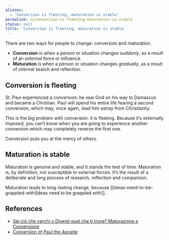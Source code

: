 ```yaml
---
aliases:
  - 'Conversion is fleeting, maturation is stable'
permalink: n/conversion-is-fleeting-maturation-is-stable
status: null
title: 'Conversion is fleeting, maturation is stable'
---
```

There are two ways for people to change: conversion and maturation.

- **Conversion** is when a person or situation changes _suddenly_, as a result of an _external_ force or influence.
- **Maturation** is when a person or situation changes _gradually_, as a result of _internal_ search and reflection.

## Conversion is fleeting

St. Paul experienced a conversion: he saw God on his way to Damascus and became a Christian. Paul will spend his entire life fearing a second conversion, which may, once again, lead him astray from Christianity.

This is the big problem with conversion: it is fleeting. Because it’s externally imposed, you can’t know when you are going to experience another conversion which may completely reverse the first one.

Conversion puts you at the mercy of others.

## Maturation is stable

Maturation is genuine and stable, and it stands the test of time. Maturation is, by definition, not susceptible to external forces. It’s the result of a deliberate and long process of research, reflection and comparison.

Maturation leads to long-lasting change, because [[ideas-need-to-be-grappled-with|Ideas need to be grappled with]].

## References

- [Sei ciò che cerchi o Diventi quel che ti trova? Maturazione e Conversione](https://www.youtube.com/watch?v=30fCgQ_cGWs&ab_channel=RickDuFer)
- [Conversion of Paul the Apostle](https://en.wikipedia.org/wiki/Conversion_of_Paul_the_Apostle)
